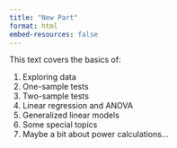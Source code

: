 ```yaml
---
title: "New Part"
format: html
embed-resources: false
---
```


This text covers the basics of:

1. Exploring data
2. One-sample tests
3. Two-sample tests
4. Linear regression and ANOVA
5. Generalized linear models
6. Some special topics
7. Maybe a bit about power calculations...
